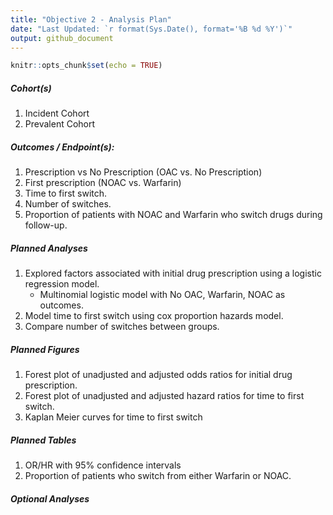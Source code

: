 ```yaml
---
title: "Objective 2 - Analysis Plan"
date: "Last Updated: `r format(Sys.Date(), format='%B %d %Y')`"
output: github_document
---
```


```r
knitr::opts_chunk$set(echo = TRUE)
```

##### Cohort(s)
1. Incident Cohort
2. Prevalent Cohort

##### Outcomes / Endpoint(s): 
1. Prescription vs No Prescription (OAC vs. No Prescription)
2. First prescription (NOAC vs. Warfarin)
3. Time to first switch.
4. Number of switches. 
5. Proportion of patients with NOAC and Warfarin who switch drugs during follow-up.


##### Planned Analyses
1.	Explored factors associated with initial drug prescription using a logistic regression model. 
    *	Multinomial logistic model with No OAC, Warfarin, NOAC as outcomes.
2.	Model time to first switch using cox proportion hazards model.
3.	Compare number of switches between groups.

##### Planned Figures
1.	Forest plot of unadjusted and adjusted odds ratios for initial drug prescription. 
2.	Forest plot of unadjusted and adjusted hazard ratios for time to first switch. 
3.	Kaplan Meier curves for time to first switch

##### Planned Tables
1.	OR/HR with 95% confidence intervals
2.	Proportion of patients who switch from either Warfarin or NOAC.


##### Optional Analyses







